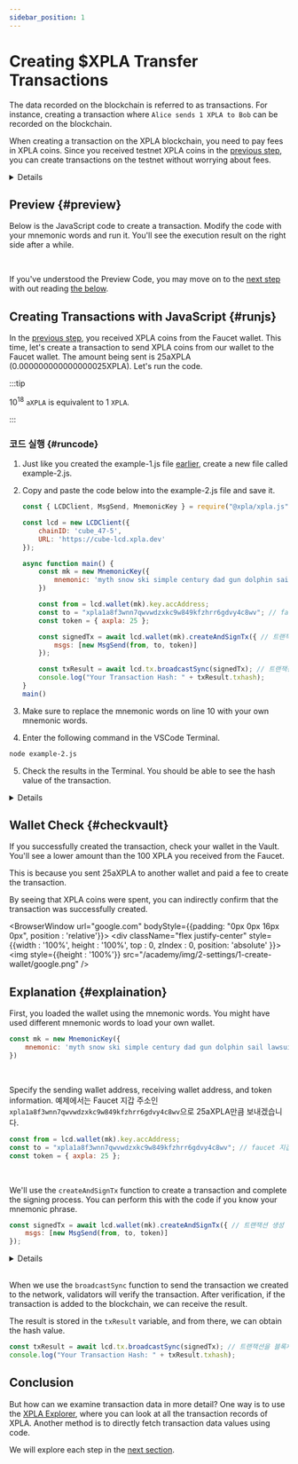 ```yaml
---
sidebar_position: 1
---
```


# Creating $XPLA Transfer Transactions


The data recorded on the blockchain is referred to as transactions. For instance, creating a transaction where `Alice sends 1 XPLA to Bob` can be recorded on the blockchain.

When creating a transaction on the XPLA blockchain, you need to pay fees in XPLA coins. Since you received testnet XPLA coins in the [previous step](/docs/settings/create-wallet/get-testnet-xpla), you can create transactions on the testnet without worrying about fees.

<Details summary="Why do we need to pay fees to create transactions on the blockchain?">

Let's take a look at an example of how transactions are created and processed on the network. When Alice creates a transaction to send 1 XPLA to Bob, the network is notified (broadcasted) of this transaction. The network needs to verify details like whether Alice has more than 1 XPLA and whether Alice actually initiated the transaction.

[Validators](https://docs.xpla.io/docs/full-node/manage-a-validator/validator-faq/) play the role of verifying transactions. They check all blockchain data and validate the transactions that will be included in new blocks.

Validators need significant computing resources to continually [receive and verify transactions against the entire history of the blockchain](https://docs.xpla.io/docs/full-node/run-a-full-node/overview/). Instead of using computing resources, we request validators to create transactions by paying fees. This is known as the Proof of Stake (PoS) approach.

Furthermore, fees prevent malicious attackers from generating an excessive number of transactions and overwhelming the blockchain network. 

</Details>

## Preview {#preview}

Below is the JavaScript code to create a transaction. Modify the code with your mnemonic words and run it. You'll see the execution result on the right side after a while. 

<Ex02 />

<br/>

If you've understood the Preview Code, you may move on to the [next step](/docs/settings/create-testnet-transaction/check-tx-in-explorer) with out reading [the below](/docs/settings/create-testnet-transaction/send-tx#runjs).

## Creating Transactions with JavaScript {#runjs}

In the [previous step](/docs/settings/create-wallet/get-testnet-xpla), you received XPLA coins from the Faucet wallet. This time, let's create a transaction to send XPLA coins from our wallet to the Faucet wallet. The amount being sent is 25aXPLA (0.000000000000000025XPLA). Let's run the code.

:::tip

10<sup>18</sup> `aXPLA` is equivalent to 1 `XPLA`.

:::

### 코드 실행 {#runcode}

1. Just like you created the example-1.js file [earlier](/docs/settings/create-wallet/create-wallet-with-js#runjs), create a new file called example-2.js. 

2. Copy and paste the code below into the example-2.js file and save it.

    ```js
    const { LCDClient, MsgSend, MnemonicKey } = require("@xpla/xpla.js");

    const lcd = new LCDClient({
        chainID: 'cube_47-5',
        URL: 'https://cube-lcd.xpla.dev'
    });

    async function main() {
        const mk = new MnemonicKey({
            mnemonic: 'myth snow ski simple century dad gun dolphin sail lawsuit fringe image toast betray frown keep harbor flash table prevent isolate panic tag vehicle',
        })

        const from = lcd.wallet(mk).key.accAddress;
        const to = "xpla1a8f3wnn7qwvwdzxkc9w849kfzhrr6gdvy4c8wv"; // faucet 지갑 주소
        const token = { axpla: 25 };

        const signedTx = await lcd.wallet(mk).createAndSignTx({ // 트랜잭션 생성 및 사이닝
            msgs: [new MsgSend(from, to, token)]
        });

        const txResult = await lcd.tx.broadcastSync(signedTx); // 트랜잭션을 블록체인에 전송
        console.log("Your Transaction Hash: " + txResult.txhash);
    }
    main()
    ```

3. Make sure to replace the mnemonic words on line 10 with your own mnemonic words.

4. Enter the following command in the VSCode Terminal.

  ```bash
  node example-2.js
  ```

5. Check the results in the Terminal. You should be able to see the hash value of the transaction. 

<Details summary="What is a hash value?">

A hash value is `a value obtained by transforming data of various lengths into a fixed-length value`. The method of transformation depends on the applied algorithm.

Let's examine an example using the well-known `SHA256` algorithm. Even though the lengths of the two input values are different, the hash values are all 64 characters long.

- Input : `helloworld`

  Hash value : `936A185CAAA266BB9CBE981E9E05CB78CD732B0B3280EB944412BB6F8F8F07AF`

- Input : `xpla`

  Hash value : `2AA54B6285BB3FCF0A69452991C15DB65B76313950C4D6EF74E584AA5F0E3286`

Hash values have characteristics such as changing significantly with a small change in input, and it's difficult to determine the original input from the hash value.

The transaction we created contains various data such as `the height of the block containing the transaction`, `the time the transaction occurred`, and `the transaction fee`. This data determines the hash value of the transaction. 

</Details>

## Wallet Check {#checkvault}

If you successfully created the transaction, check your wallet in the Vault. You'll see a lower amount than the 100 XPLA you received from the Faucet.

This is because you sent 25aXPLA to another wallet and paid a fee to create the transaction.

By seeing that XPLA coins were spent, you can indirectly confirm that the transaction was successfully created. 

<BrowserWindow url="google.com" bodyStyle={{padding: "0px 0px 16px 0px", position : 'relative'}}>
    <div className="flex justify-center" style={{width : '100%', height : '100%', top : 0, zIndex : 0, position: 'absolute' }}>
        <img  style={{height : '100%'}} src="/academy/img/2-settings/1-create-wallet/google.png" />
    </div>
<div className="flex justify-end" style={{zIndex : 1,position:'relative'}}>
    <VaultImgCard imgSrc="/academy/img/2-settings/2-create-testnet-transaction/send-tx/sendtx-checkfee.png" />
</div>
</BrowserWindow>

## Explanation {#explaination}

First, you loaded the wallet using the mnemonic words. You might have used different mnemonic words to load your own wallet. 

```js
const mk = new MnemonicKey({
    mnemonic: 'myth snow ski simple century dad gun dolphin sail lawsuit fringe image toast betray frown keep harbor flash table prevent isolate panic tag vehicle',
})
```

<br/>

Specify the sending wallet address, receiving wallet address, and token information. 예제에서는 Faucet 지갑 주소인 `xpla1a8f3wnn7qwvwdzxkc9w849kfzhrr6gdvy4c8wv`으로 25aXPLA만큼 보내겠습니다.

```js
const from = lcd.wallet(mk).key.accAddress;
const to = "xpla1a8f3wnn7qwvwdzxkc9w849kfzhrr6gdvy4c8wv"; // faucet 지갑 주소
const token = { axpla: 25 };
```

<br/>

We'll use the `createAndSignTx` function to create a transaction and complete the signing process. You can perform this with the code if you know your mnemonic phrase.

```js
const signedTx = await lcd.wallet(mk).createAndSignTx({ // 트랜잭션 생성 및 사이닝
    msgs: [new MsgSend(from, to, token)]
});
```
<Details summary="What is a signature?">

A signature is a way for `the owner of a wallet to prove that they created a transaction`.

In this step, we created a transaction to send XPLA from our wallet to another wallet. However, it wouldn't be safe if malicious individuals could transfer XPLA from my wallet to another without permission.

This is where a signature comes in. A signature ensures that only the wallet's owner, who knows the mnemonic phrase or private key, can proceed with the transaction. So, it's crucial to securely store your mnemonic phrase, as knowing it would allow others to create signatures and potentially steal funds.

Moreover, a signature carries more significance. It's generated using the transaction's data, and if the transaction's data is changed, the original signature becomes invalid. Therefore, you would need to create a new signature. This prevents unauthorized modification of transaction data.

It's important to note that validators, as mentioned earlier, are the ones that verify whether a transaction's signature is valid.

</Details>

<br/>

When we use the `broadcastSync` function to send the transaction we created to the network, validators will verify the transaction. After verification, if the transaction is added to the blockchain, we can receive the result.

The result is stored in the `txResult` variable, and from there, we can obtain the hash value.

```js
const txResult = await lcd.tx.broadcastSync(signedTx); // 트랜잭션을 블록체인에 전송
console.log("Your Transaction Hash: " + txResult.txhash);
```

## Conclusion

But how can we examine transaction data in more detail? One way is to use the [XPLA Explorer](https://explorer.xpla.io/), where you can look at all the transaction records of XPLA. Another method is to directly fetch transaction data values using code.

We will explore each step in the [next section](/docs/settings/create-testnet-transaction/check-tx-in-explorer).
